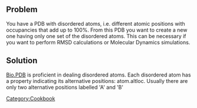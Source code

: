 == Problem ==

You have a PDB with disordered atoms, i.e. different atomic positions with occupancies that add up to 100%. From this PDB you want to create a new one having only one set of the disordered atoms. This can be necessary if you want to perform RMSD calculations or Molecular Dynamics simulations.
== Solution ==
[[Bio.PDB]] is proficient in dealing disordered atoms. Each disordered atom has a property indicating its alternative positions: atom.altloc. Usually there are only two alternative positions labelled 'A' and 'B'


 [[Category:Cookbook]]